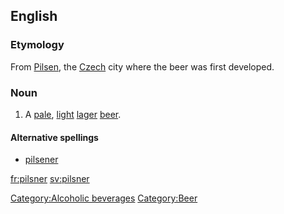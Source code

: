 ==English==

===Etymology===
From [[Pilsen]], the [[Czech]] city where the beer was first developed.

===Noun===
{{en-noun}}

# A [[pale]], [[light]] [[lager]] [[beer]].

====Alternative spellings====
* [[pilsener]]

[[Category:Alcoholic beverages]]
[[Category:Beer]]

[[fr:pilsner]]
[[sv:pilsner]]